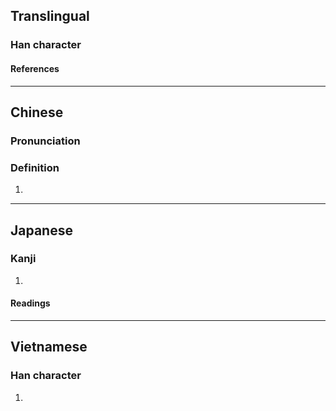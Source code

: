 {{character info/new}}
==Translingual==

===Han character===
{{Han char|rn=61|rad=心|as=14|sn=17|four=|canj=PSIT,PSMT|ids=⿰忄監}}

====References====
{{Han ref|kx=0406.430|dkj=11382|dj=0747.340|hdz=42364.140|uh=61E2}}

----

==Chinese==
{{zh-forms|s=⿰忄兰|type=3}}

===Pronunciation===
{{zh-pron
|m=lán,xiàn
|c=laam4
|mc=y
|oc=y
|cat=
}}

===Definition===
# {{rfdef|zh}}

----

==Japanese==

===Kanji===
{{ja-kanji|grade=|rs=心14}}

# {{rfdef|ja|sort=心14}}

====Readings====
{{ja-readings
|on=らん, かん, げん
|kun=むさぼる, すこやか
}}

----

==Vietnamese==

===Han character===
{{vi-readings|rs=心14|reading=nhàm}}

# {{rfdef|vi|sort=心14}}